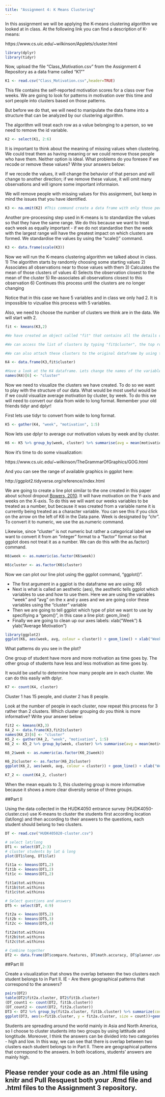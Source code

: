 ```yaml
---
title: "Assignment 4: K Means Clustering"
---
```


In this assignment we will be applying the K-means clustering algorithm we looked at in class. At the following link you can find a description of K-means:

https://www.cs.uic.edu/~wilkinson/Applets/cluster.html


```r
library(dplyr)
library(tidyr)
```

Now, upload the file "Class_Motivation.csv" from the Assignment 4 Repository as a data frame called "K1""
```r

K1 <- read.csv("Class_Motivation.csv",header=TRUE)


```

This file contains the self-reported motivation scores for a class over five weeks. We are going to look for patterns in motivation over this time and sort people into clusters based on those patterns.

But before we do that, we will need to manipulate the data frame into a structure that can be analyzed by our clustering algorithm.

The algorithm will treat each row as a value belonging to a person, so we need to remove the id variable.

```r

K2 <- select(K1, 2:6)

```

It is important to think about the meaning of missing values when clustering. We could treat them as having meaning or we could remove those people who have them. Neither option is ideal. What problems do you foresee if we recode or remove these values? Write your answers below:

If we recode the values, it will change the behavior of that person and will change to another direction; if we remove these valuse, it will omit many observations and will ignore some important informaion. 

We will remove people with missing values for this assignment, but keep in mind the issues that you have identified.


```r

K3 <- na.omit(K2) #This command create a data frame with only those people with no missing values. It "omits" all rows with missing values, also known as a "listwise deletion". EG - It runs down the list deleting rows as it goes.

```

Another pre-processing step used in K-means is to standardize the values so that they have the same range. We do this because we want to treat each week as equally important - if we do not standardise then the week with the largest range will have the greatest impact on which clusters are formed. We standardise the values by using the "scale()" command.

```r

K3 <- data.frame(scale(K3))
```


Now we will run the K-means clustering algorithm we talked about in class. 
1) The algorithm starts by randomly choosing some starting values 
2) Associates all observations near to those values with them
3) Calculates the mean of those clusters of values
4) Selects the observation closest to the mean of the cluster
5) Re-associates all observations closest to this observation
6) Continues this process until the clusters are no longer changing

Notice that in this case we have 5 variables and in class we only had 2. It is impossible to vizualise this process with 5 variables.

Also, we need to choose the number of clusters we think are in the data. We will start with 2.

```r

fit <- kmeans(K3,2)

#We have created an object called "fit" that contains all the details of our clustering including which observations belong to each cluster.

#We can access the list of clusters by typing "fit$cluster", the top row corresponds to the original order the rows were in. Notice we have deleted some rows.

#We can also attach these clusters to the original dataframe by using the "data.frame" command to create a new data frame called K4.

K4 <- data.frame(K3,fit$cluster)

#Have a look at the K4 dataframe. Lets change the names of the variables to make it more convenient with the names() command.
names(K4)[6] <- "cluster"
```

Now we need to visualize the clusters we have created. To do so we want to play with the structure of our data. What would be most useful would be if we could visualize average motivation by cluster, by week. To do this we will need to convert our data from wide to long format. Remember your old friends tidyr and dplyr!

First lets use tidyr to convert from wide to long format.
```r

K5 <- gather(K4, "week", "motivation", 1:5)
```

Now lets use dplyr to average our motivation values by week and by cluster.

```r

K6 <- K5 %>% group_by(week, cluster) %>% summarise(avg = mean(motivation))


```

Now it's time to do some visualization: 

https://www.cs.uic.edu/~wilkinson/TheGrammarOfGraphics/GOG.html

And you can see the range of available graphics in ggplot here:

http://ggplot2.tidyverse.org/reference/index.html

We are going to create a line plot similar to the one created in this paper about school dropout [Bowers, 2010](http://pareonline.net/pdf/v15n7.pdf). It will have motivation on the Y-axis and weeks on the X-axis. To do this we will want our weeks variables to be treated as a number, but because it was created from a variable name it is currently being treated as a character variable. You can see this if you click on the arrow on the left of K6 in the Data pane. Week is designated by "chr". To convert it to numeric, we use the as.numeric command. 

Likewise, since "cluster" is not numeric but rather a categorical label we want to convert it from an "integer" format to a "factor" format so that ggplot does not treat it as a number. We can do this with the as.factor() command.

```r
K6$week <- as.numeric(as.factor(K6$week))

K6$cluster <- as.factor(K6$cluster)

```

Now we can plot our line plot using the ggplot command, "ggplot()".

- The first argument in a ggplot is the dataframe we are using: K6
- Next is what is called an aesthetic (aes), the aesthetic tells ggplot which variables to use and how to use them. Here we are using the variables "week" and "avg" on the x and y axes and we are going color these variables using the "cluster" variable
- Then we are going to tell ggplot which type of plot we want to use by specifiying a "geom()", in this case a line plot: geom_line()
- Finally we are going to clean up our axes labels: xlab("Week") & ylab("Average Motivation")

```r
library(ggplot2)
ggplot(K6, aes(week, avg, colour = cluster)) + geom_line() + xlab("Week") + ylab("Average Motivation")

```

What patterns do you see in the plot?

One group of student have more and more motivation as time goes by. The other group of students have less and less motivation as time goes by.

It would be useful to determine how many people are in each cluster. We can do this easily with dplyr.

```r
K7 <- count(K4, cluster)
```

Cluster 1 has 15 people, and cluster 2 has 8 people.

Look at the number of people in each cluster, now repeat this process for 3 rather than 2 clusters. Which cluster grouping do you think is more informative? Write your answer below:
```r
fit2 <- kmeans(K3,3)
K4_2 <- data.frame(K3,fit2$cluster)
names(K4_2)[6] <- "cluster"
K5_2 <- gather(K4_2, "week", "motivation", 1:5)
K6_2 <- K5_2 %>% group_by(week, cluster) %>% summarise(avg = mean(motivation))

K6_2$week <- as.numeric(as.factor(K6_2$week))

K6_2$cluster <- as.factor(K6_2$cluster)
ggplot(K6_2, aes(week, avg, colour = cluster)) + geom_line() + xlab("Week") + ylab("Average Motivation")
```

```r
K7_2 <- count(K4_2, cluster)
```

When the mean equals to 3, this clustering group is more informative because it shows a more clear diversity sense of three groups.


##Part II

Using the data collected in the HUDK4050 entrance survey (HUDK4050-cluster.csv) use K-means to cluster the students first according location (lat/long) and then according to their answers to the questions, each student should belong to two clusters.

```r
DT <- read.csv("HUDK405020-cluster.csv")

# select lat/long
DT1 <- select(DT,2:3)
# cluster students by lat & long
plot(DT1$long, DT1$lat)

fit1a <- kmeans(DT1,2)
fit1b <- kmeans(DT1,2)
fit1c <- kmeans(DT1,2)

fit1a$tot.withinss
fit1b$tot.withinss
fit1c$tot.withinss

# Select questions and answers
DT5 <- select(DT, 4:9)

fit2a <- kmeans(DT5,2)
fit2b <- kmeans(DT5,3)
fit2c <- kmeans(DT5,4)

fit2a$tot.withinss
fit2b$tot.withinss
fit2c$tot.withinss

# Combine together
DT2 <- data.frame(DT$compare.features, DT$math.accuracy, DT$planner.use, DT$enjoy.discuss, DT$enjoy.group, DT$meet.deadline, fit2a$cluster, DT$long, DT$lat, fit1b$cluster)
```



##Part III

Create a visualization that shows the overlap between the two clusters each student belongs to in Part II. IE - Are there geographical patterns that correspond to the answers? 

```r
pairs(DT2)
table(DT2$fit2a.cluster, DT2$fit1b.cluster)
(DT_count1 <- count(DT2, fit1b.cluster))
(DT_count2 <- count(DT2, fit2a.cluster))
DT3 <- DT2 %>% group_by(fit2a.cluster, fit1b.cluster) %>% summarize(count=n())
ggplot(DT3, aes(x=fit1b.cluster, y = fit2a.cluster, size = count))+geom_point()+ xlab("location") + ylab("scores")
```
Students are spreading around the world mainly in Asia and North America, so I choose to cluster students into two groups by using lattitude and longtitude. Moreover, I think the answers can be divided into two categories - high and low. In this way, we can see that there is overlap between two clusters each student belongs to in Part II. There are geographical patterns that correspond to the answers. In both locations, students' answers are mainly high.

## Please render your code as an .html file using knitr and Pull Resquest both your .Rmd file and .html files to the Assignment 3 repository.

